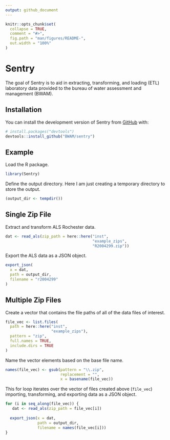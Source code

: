 ```yaml
---
output: github_document
---
```


<!-- README.md is generated from README.Rmd. Please edit that file -->

```r
knitr::opts_chunk$set(
  collapse = TRUE,
  comment = "#>",
  fig.path = "man/figures/README-",
  out.width = "100%"
)
```

# Sentry

<!-- badges: start -->
<!-- badges: end -->

The goal of Sentry is to aid in extracting, transforming, and loading (ETL) laboratory data provided to the bureau of water assessment and management (BWAM).

## Installation

You can install the development version of Sentry from [GitHub](https://github.com/) with:

``` r
# install.packages("devtools")
devtools::install_github("BWAM/sentry")
```

## Example


Load the R package.
```r
library(Sentry)
```

Define the output directory. Here I am just creating a temporary directory to store the output.
```r
(output_dir <- tempdir())
```

## Single Zip File

Extract and transform ALS Rochester data.
```r
dat <- read_als(zip_path = here::here("inst",
                                      "example_zips",
                                      "R2004299.zip"))
```

Export the ALS data as a JSON object.
```r
export_json(
  x = dat,
  path = output_dir,
  filename = "r2004299"
)
```

## Multiple Zip Files

Create a vector that contains the file paths of all of the data files of interest.
```r
file_vec <- list.files(
  path = here::here("inst",
                    "example_zips"),
  pattern = "zip",
  full.names = TRUE,
  include.dirs = TRUE
)
```

Name the vector elements based on the base file name.
```r
names(file_vec) <- gsub(pattern = "\\.zip",
                        replacement = "",
                        x = basename(file_vec))
```

This for loop iterates over the vector of files created above (`file_vec`) importing, transforming, and exporting data as a JSON object.
```r
for (i in seq_along(file_vec)) {
   dat <- read_als(zip_path = file_vec[i])
  
  export_json(x = dat,
              path = output_dir,
              filename = names(file_vec[i]))
}
```

